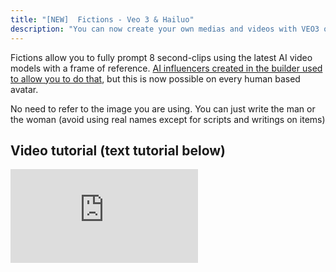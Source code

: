 ```yaml
---
title: "[NEW]  Fictions - Veo 3 & Hailuo"
description: "You can now create your own medias and videos with VEO3 or Hailuo directly integrated into Argil using your own avatars or Argil's licensed avatars"
---
```


Fictions allow you to fully prompt 8 second-clips using the latest AI video models with a frame of reference. [AI influencers created in the builder used to allow you to do that](https://docs.argil.ai/resources/ai-influencer-actions), but this is now possible on every human based avatar.

<Tip>
  No need to refer to the image you are using. You can just write the man or the woman (avoid using real names except for scripts and writings on items)
</Tip>

## **Video tutorial (text tutorial below)**

<iframe className="w-full aspect-video rounded-xl" src="https://www.youtube.com/embed/pfKuPcGov_w" title="YouTube video player" frameBorder="0" allow="accelerometer; autoplay; clipboard-write; encrypted-media; gyroscope; picture-in-picture" allowFullScreen />

## How to create a Fiction video?

<Steps>
  <Step title="Select the Fictions menu">
    ![Captured’écran2025 09 03à17 01 32 Pn](/images/Captured’écran2025-09-03à17.01.32.png)
  </Step>
  <Step title="Upload your image or pick an avatar from the list">
    You can put in any picture of your choice or pick from the list of avatars from the platform (your own or Argil's). We will keep the different characteristics of the face being sent so you can be sure the ressemblance stays here\!

    ![Captured’écran2025 09 03à17 08 59 Pn](/images/Captured’écran2025-09-03à17.08.59.png)
  </Step>
  <Step title="Add your outfit and product">
    Using Nano Banana, you can now also add a picture of an outfit or an item. If you are starting from an existing frame, only the outfit will be changed.\
    You can add indications in the prompt on how to hold the item.
  </Step>
  <Step title="Change the settings">
    **Model**: You can pick between Veo3 Fast and Normal. Fast works perfectly fine for simple scenes. For scenes with a lot of people, a lot of cuts going on, Normal will work best.\
    **Sound on:** decide if you want to receive a video with sound\
    **Selected voice for this video:** if you want your avatar to keep the same voice as usual, pick the voice from the platform. Otherwise, you can delete the voice and let Veo3 pick the voice. \
    \
    <u>No matter your choice, we will always keep the sound effects.</u>
  </Step>
  <Step title="Prompt your scene (example at the bottom)">
    Regarding the prompting, you can always do a one-liner. \
    What we advise you to do is give indications for the following: \
    **Advised indications:** Subject, Setting, Actions, Camera and Audio.  \
    **Bonus indications:** lighting and constraints

    The more precise your prompt is, the more likely it is to look as you want.
  </Step>
  <Step title="Re-use a prompt and the first frame">
    Once a video is generated, hover your mouse over it to see the "Remix" button. It will allow you to reuse the same prompting, same voices and same first frame (that you can decide to delete to start from scratch).
  </Step>
</Steps>

## How to store and reuse those videos?

Each video is automatically stored in the "Assets" section of Argil. They can be used in any video project created on the platform later on using the "play video" icon like shown below.

![Captured’écran2025 08 20à00 29 33 Pn](/images/Captured’écran2025-08-20à00.29.33.png)

<Tip>
  If you want to reuse those shots in your avatar videos, they will appear in the "assets" tab and saty available in the studio when uploading files.
</Tip>

## Prompt examples

<Accordion title="Prompt example 1" icon="sparkles">
  Subject: Person in obvious cardboard robot costume with "HUMAN" written on chest

  Setting: Futuristic-looking room with LED lights and screens

  Action: Robot-walking stiffly, says in monotone: "As a totally real human, I can confirm Argil is... suspiciously good"

  Style/Genre: Absurdist comedy, intentionally bad acting

  Camera/Composition: Static shot, slightly low angle for dramatic effect

  Lighting/Mood: Dramatic blue and purple sci-fi lighting

  Audio: Mechanical voice filter, robotic sound effects, computer beeps

  Constraints: Obviously fake robot movements, cardboard clearly visible (no subtitles)
</Accordion>

<Accordion title="Prompt example 2" icon="sparkles">
  Subject: Skilled anime warrior with spiky hair and determined expression, holding katana

  Setting: Japanese dojo courtyard with cherry blossoms falling, golden hour

  Action: Sprint-attacking multiple masked opponents, fluid sword movements, acrobatic jumps while shouting: "Through Anime, we explore worlds that reality simply cannot contain\!"

  Style/Genre: High-energy shounen anime, Dragon Ball Z inspired

  Camera/Composition: Fast-paced camera work, dramatic angles, slow-motion sword strikes

  Lighting/Mood: Dynamic lighting with anime-style energy auras and impact flashes

  Audio:  sword clashing

  Constraints: Exaggerated anime physics, speed lines, energy effects (no subtitles)
</Accordion>

<Accordion title="Prompt example 3" icon="sparkles">
  An intense tracking close-up follows a rugged military captain as he strides down a narrow, dimly lit corridor inside a present-day battleship. The camera stays tight on his face and upper torso, capturing every subtle twitch of tension. He's on his phone, jaw tight, eyes scanning the space ahead as flickering emergency lights strobe across his features.

  "We need to figure out what the hell is going on, I think it's time to initiate project X" he says, his voice low and urgent, cutting through the ambient hum. Echoing footsteps and distant alarms punctuate the silence, while a faint, tense score builds beneath. The corridor is slick with shadows and gleaming metal, casting realistic reflections and hard edges. The visual style is cinematic realism—gritty and grounded—enhanced by subtle motion blur, soft lens flares from overhead fluorescents, and rich depth of field that isolates the captain from the blurred chaos behind him. The mood is taut and foreboding, every frame steeped in urgency.
</Accordion>